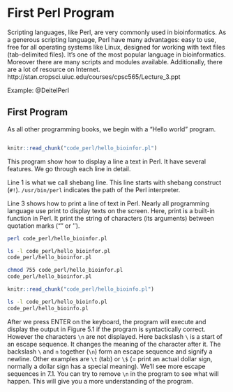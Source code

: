 # First Perl Program


Scripting languages, like Perl, are very commonly used in bioinformatics. As a generous scripting language, Perl have many advantages: easy to use, free for all operating systems like Linux, designed for working with text files (tab-delimited files). It’s one of the most popular language in bioinformatics. Moreover there are many scripts and modules available. Additionally, there are a lot of resource on Internet. 
http://stan.cropsci.uiuc.edu/courses/cpsc565/Lecture_3.ppt

Example: @DeitelPerl

## First Program

As all other programming books, we begin with a “Hello world” program. 

```perl
```

```r
knitr::read_chunk("code_perl/hello_bioinfor.pl")
```

This program show how to display a line a text in Perl. It have several features. We go through each line in detail. 

Line 1 is what we call shebang line. This line starts with shebang construct (`#!`). `/usr/bin/perl` indicates the path of the Perl interpreter. 

Line 3 shows how to print a line of text in Perl. Nearly all programming language use print to display texts on the screen. Here, print is a built-in function in Perl. It print the string of characters (its arguments) between quotation marks (“” or ‘’).

```sh
perl code_perl/hello_bioinfor.pl
```

```sh
ls -l code_perl/hello_bioinfor.pl
code_perl/hello_bioinfor.pl
```

```sh
chmod 755 code_perl/hello_bioinfor.pl
code_perl/hello_bioinfor.pl
```

```r
knitr::read_chunk("code_perl/hello_bioinfo.pl")
```

```sh
ls -l code_perl/hello_bioinfo.pl
code_perl/hello_bioinfo.pl

```

After we press ENTER on the keyboard, the program will execute and display the output in Figure 5.1 if the program is syntactically correct. 
However the characters `\n` are not displayed. Here backslash `\` is a start of an escape sequence. It changes the meaning of the character after it. The backslash `\` and `n` together (`\n`) form an escape sequence and signify a newline. Other examples are `\t` (tab) or `\$` (= print an actual dollar sign, normally a dollar sign has a special meaning). We’ll see more escape sequences in 7.1. 
You can try to remove `\n` in the program to see what will happen. This will give you a more understanding of the program. 



